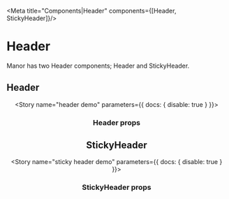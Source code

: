 
<Meta title="Components|Header" components={[Header, StickyHeader]}/>

# Header

Manor has two Header components; Header and StickyHeader.

## Header

<Preview>
 <Story name="header">
  <Header number="1800 123 456" />
 </Story>
</Preview>

<Story name="header demo" parameters={{ docs: { disable: true } }}>
  <HeaderView />
</Story>

### Header props

<Props of={Header} />

## StickyHeader

<Preview>
 <Story name="sticky header">
  <StickyHeader number="1800 123 456" />
 </Story>
</Preview>

<Story name="sticky header demo" parameters={{ docs: { disable: true } }}>
  <StickyHeaderView />
</Story>

### StickyHeader props

<Props of={StickyHeader} />
